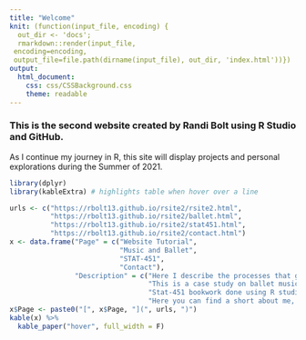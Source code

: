 ```yaml
---
title: "Welcome"
knit: (function(input_file, encoding) {
  out_dir <- 'docs';
  rmarkdown::render(input_file,
 encoding=encoding,
 output_file=file.path(dirname(input_file), out_dir, 'index.html'))})
output: 
  html_document:
    css: css/CSSBackground.css
    theme: readable
---
```


### This is the second website created by Randi Bolt using R Studio and GitHub. 

As I continue my journey in R, this site will display projects and personal explorations during the Summer of 2021. 

```r
library(dplyr)
library(kableExtra) # highlights table when hover over a line
```


```r
urls <- c("https://rbolt13.github.io/rsite2/rsite2.html",
          "https://rbolt13.github.io/rsite2/ballet.html",
          "https://rbolt13.github.io/rsite2/stat451.html",
          "https://rbolt13.github.io/rsite2/contact.html")
x <- data.frame("Page" = c("Website Tutorial",
                           "Music and Ballet",
                           "STAT-451",
                           "Contact"),
                "Description" = c("Here I describe the processes that go into making a  website (like this one) using rstudio and github.",
                                  "This is a case study on ballet music, using a data set I created.",
                                  "Stat-451 bookwork done using R studio (Homework 1).",
                                  "Here you can find a short about me, my email address, and links to other projects I've worked on during my undergrad."))
x$Page <- paste0("[", x$Page, "](", urls, ")")
kable(x) %>%
  kable_paper("hover", full_width = F) 
```






